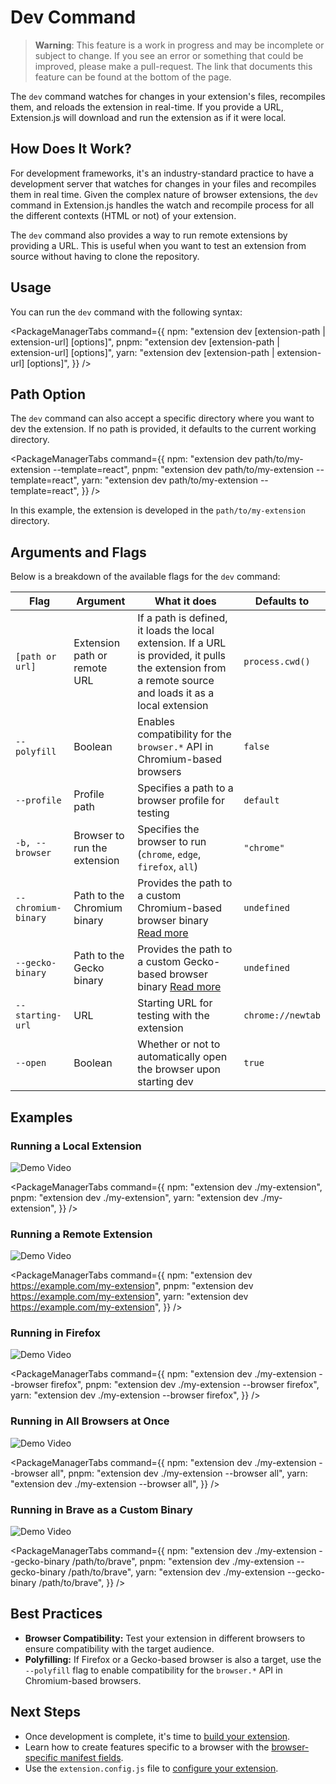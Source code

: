 
<AvatarImage icon="extension" />

# Dev Command

> **Warning**: This feature is a work in progress and may be incomplete or subject to change. If you see an error or something that could be improved, please make a pull-request. The link that documents this feature can be found at the bottom of the page.

The `dev` command watches for changes in your extension's files, recompiles them, and reloads the extension in real-time. If you provide a URL, Extension.js will download and run the extension as if it were local.

## How Does It Work?

For development frameworks, it's an industry-standard practice to have a development server that watches for changes in your files and recompiles them in real time. Given the complex nature of browser extensions, the `dev` command in Extension.js handles the watch and recompile process for all the different contexts (HTML or not) of your extension.

The `dev` command also provides a way to run remote extensions by providing a URL. This is useful when you want to test an extension from source without having to clone the repository.

## Usage

You can run the `dev` command with the following syntax:

<PackageManagerTabs
  command={{
    npm: "extension dev [extension-path | extension-url] [options]",
    pnpm: "extension dev [extension-path | extension-url] [options]",
    yarn: "extension dev [extension-path | extension-url] [options]",
  }}
/>

## Path Option

The `dev` command can also accept a specific directory where you want to dev the extension.
If no path is provided, it defaults to the current working directory.

<PackageManagerTabs
  command={{
    npm: "extension dev path/to/my-extension --template=react",
    pnpm: "extension dev path/to/my-extension --template=react",
    yarn: "extension dev path/to/my-extension --template=react",
  }}
/>

In this example, the extension is developed in the `path/to/my-extension` directory.

## Arguments and Flags

Below is a breakdown of the available flags for the `dev` command:

| Flag                | Argument                     | What it does                                                                                                                                            | Defaults to       |
| ------------------- | ---------------------------- | ------------------------------------------------------------------------------------------------------------------------------------------------------- | ----------------- |
| `[path or url]`     | Extension path or remote URL | If a path is defined, it loads the local extension. If a URL is provided, it pulls the extension from a remote source and loads it as a local extension | `process.cwd()`   |
| `--polyfill`        | Boolean                      | Enables compatibility for the `browser.*` API in Chromium-based browsers                                                                                | `false`           |
| `--profile`         | Profile path                 | Specifies a path to a browser profile for testing                                                                                                       | `default`         |
| `-b, --browser`     | Browser to run the extension | Specifies the browser to run (`chrome`, `edge`, `firefox`, `all`)                                                                                       | `"chrome"`        |
| `--chromium-binary` | Path to the Chromium binary  | Provides the path to a custom Chromium-based browser binary [Read more](../browsers/running-other-browsers.mdx)                                                    | `undefined`       |
| `--gecko-binary`    | Path to the Gecko binary     | Provides the path to a custom Gecko-based browser binary [Read more](../browsers/running-other-browsers.mdx)                                                       | `undefined`       |
| `--starting-url`    | URL                          | Starting URL for testing with the extension                                                                                                             | `chrome://newtab` |
| `--open`            | Boolean                      | Whether or not to automatically open the browser upon starting dev                                                                                      | `true`            |

## Examples

### Running a Local Extension

![Demo Video](https://placehold.co/600x400)

<PackageManagerTabs
  command={{
    npm: "extension dev ./my-extension",
    pnpm: "extension dev ./my-extension",
    yarn: "extension dev ./my-extension",
  }}
/>

### Running a Remote Extension

![Demo Video](https://placehold.co/600x400)

<PackageManagerTabs
  command={{
    npm: "extension dev https://example.com/my-extension",
    pnpm: "extension dev https://example.com/my-extension",
    yarn: "extension dev https://example.com/my-extension",
  }}
/>

### Running in Firefox

![Demo Video](https://placehold.co/600x400)

<PackageManagerTabs
  command={{
    npm: "extension dev ./my-extension --browser firefox",
    pnpm: "extension dev ./my-extension --browser firefox",
    yarn: "extension dev ./my-extension --browser firefox",
  }}
/>

### Running in All Browsers at Once

![Demo Video](https://placehold.co/600x400)

<PackageManagerTabs
  command={{
    npm: "extension dev ./my-extension --browser all",
    pnpm: "extension dev ./my-extension --browser all",
    yarn: "extension dev ./my-extension --browser all",
  }}
/>

### Running in Brave as a Custom Binary

![Demo Video](https://placehold.co/600x400)

<PackageManagerTabs
  command={{
    npm: "extension dev ./my-extension --gecko-binary /path/to/brave",
    pnpm: "extension dev ./my-extension --gecko-binary /path/to/brave",
    yarn: "extension dev ./my-extension --gecko-binary /path/to/brave",
  }}
/>

## Best Practices

- **Browser Compatibility:** Test your extension in different browsers to ensure compatibility with the target audience.
- **Polyfilling:** If Firefox or a Gecko-based browser is also a target, use the `--polyfill` flag to enable compatibility for the `browser.*` API in Chromium-based browsers.

## Next Steps

- Once development is complete, it's time to [build your extension](/docs/commands/build).
- Learn how to create features specific to a browser with the [browser-specific manifest fields](/docs/features/browser-specific-fields).
- Use the `extension.config.js` file to [configure your extension](/docs/features/extension-configuration).
